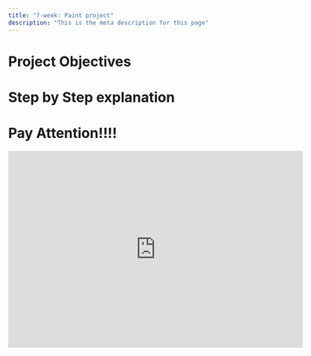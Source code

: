 ```yaml
---
title: "7-week: Paint project"
description: "This is the meta description for this page"
---
```


# Project Objectives

# Step by Step explanation

# Pay Attention!!!!

<iframe
  src="https://scratch.mit.edu/projects/399422500/embed"
  allowtransparency="true"
  width="600"
  height="402"
  frameborder="0"
  scrolling="no"
  allowfullscreen
></iframe>
